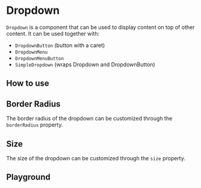 
# Dropdown

`Dropdown` is a component that can be used to display content on top of other content. It can be used together with:

- `DropdownButton` (button with a caret)
- `DropdownMenu`
- `DropdownMenuButton`
- `SimpleDropdown` (wraps Dropdown and DropdownButton)

## How to use

<Canvas withSource="open">
    <Story id="components-dropdown--basic" />
</Canvas>

## Border Radius

The border radius of the dropdown can be customized through the `borderRadius` property.

<Canvas>
    <Story id="components-dropdown--border-radius" />
</Canvas>

## Size

The size of the dropdown can be customized through the `size` property.

<Canvas>
    <Story id="components-dropdown--size" />
</Canvas>

## Playground

<Primary />

<ArgTypes story={PRIMARY_STORY} />
